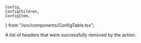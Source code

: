 	Config,
	ConfigChildren,
	ConfigItem,
} from "/src/components/ConfigTable.tsx";

<Config>
	<ConfigItem
		title="actions.ngrok.remove_headers.headers_removed"
		type="array of strings"
	>
		<p>A list of headers that were successfully removed by the action.</p>
	</ConfigItem>
</Config>
